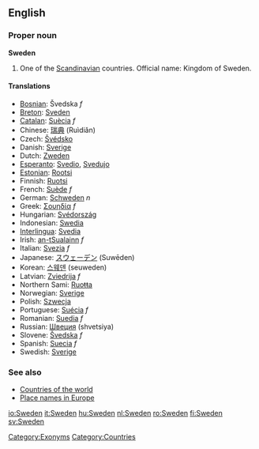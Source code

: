 ==English==

===Proper noun===
'''Sweden'''

#One of the [[Scandinavian]] countries. Official name: Kingdom of Sweden.

====Translations====
*[[Bosnian]]: Švedska ''f''
*[[Breton]]: [[Sveden]]
*[[Catalan]]: [[Suècia]] ''f''
*Chinese: [[瑞典]] (Ruìdiǎn)
*Czech: [[Švédsko]]
*Danish: [[Sverige]]
*Dutch: [[Zweden]]
*[[Esperanto]]: [[Svedio]], [[Svedujo]]
*[[Estonian]]: [[Rootsi]]
*Finnish: [[Ruotsi]]
*French: [[Suède]] ''f''
*German: [[Schweden]] ''n''
*Greek: [[Σουηδία]] ''f''
*Hungarian: [[Svédország]]
*Indonesian: [[Swedia]]
*[[Interlingua]]: [[Svedia]]
*Irish: [[an-tSualainn]] ''f''
*Italian: [[Svezia]] ''f''
*Japanese: [[スウェーデン]] (Suwēden)
*Korean: [[스웨덴]] (seuweden)
*Latvian: [[Zviedrija]] ''f''
*Northern Sami: [[Ruoŧŧa]]
*Norwegian: [[Sverige]]
*Polish: [[Szwecja]]
*Portuguese: [[Suécia]] ''f''
*Romanian: [[Suedia]] ''f''
*Russian: [[Швеция]] (shvetsiya)
*Slovene: [[Švedska]] ''f''
*Spanish: [[Suecia]] ''f''
*Swedish: [[Sverige]]

===See also=== 
*[[Countries of the world]]
*[[Wiktionary Appendix:Place names in Europe|Place names in Europe]]
{{Wikipedia}}

[[Category:Exonyms]]
[[Category:Countries]]

[[io:Sweden]]
[[it:Sweden]]
[[hu:Sweden]]
[[nl:Sweden]]
[[ro:Sweden]]
[[fi:Sweden]]
[[sv:Sweden]]